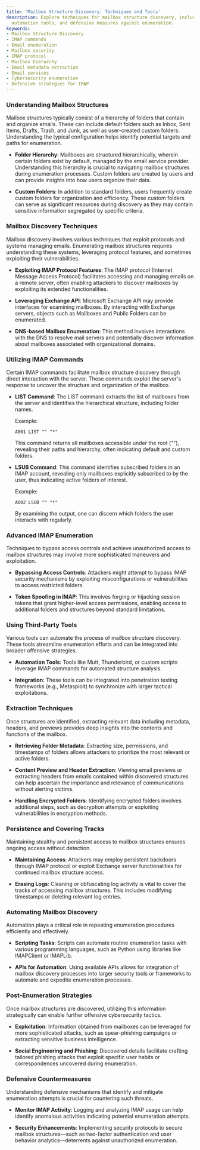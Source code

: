 ```yaml
---
title: 'Mailbox Structure Discovery: Techniques and Tools'
description: Explore techniques for mailbox structure discovery, including IMAP commands,
  automation tools, and defensive measures against enumeration.
keywords:
- Mailbox Structure Discovery
- IMAP commands
- Email enumeration
- Mailbox security
- IMAP protocol
- Mailbox hierarchy
- Email metadata extraction
- Email services
- Cybersecurity enumeration
- Defensive strategies for IMAP
---
```


### Understanding Mailbox Structures

Mailbox structures typically consist of a hierarchy of folders that contain and organize emails. These can include default folders such as Inbox, Sent Items, Drafts, Trash, and Junk, as well as user-created custom folders. Understanding the typical configuration helps identify potential targets and paths for enumeration.

- **Folder Hierarchy**: Mailboxes are structured hierarchically, wherein certain folders exist by default, managed by the email service provider. Understanding this hierarchy is crucial to navigating mailbox structures during enumeration processes. Custom folders are created by users and can provide insights into how users organize their data.

- **Custom Folders**: In addition to standard folders, users frequently create custom folders for organization and efficiency. These custom folders can serve as significant resources during discovery as they may contain sensitive information segregated by specific criteria.

### Mailbox Discovery Techniques

Mailbox discovery involves various techniques that exploit protocols and systems managing emails. Enumerating mailbox structures requires understanding these systems, leveraging protocol features, and sometimes exploiting their vulnerabilities.

- **Exploiting IMAP Protocol Features**: The IMAP protocol (Internet Message Access Protocol) facilitates accessing and managing emails on a remote server, often enabling attackers to discover mailboxes by exploiting its extended functionalities.

- **Leveraging Exchange API**: Microsoft Exchange API may provide interfaces for examining mailboxes. By interacting with Exchange servers, objects such as Mailboxes and Public Folders can be enumerated.

- **DNS-based Mailbox Enumeration**: This method involves interactions with the DNS to resolve mail servers and potentially discover information about mailboxes associated with organizational domains.

### Utilizing IMAP Commands

Certain IMAP commands facilitate mailbox structure discovery through direct interaction with the server. These commands exploit the server's response to uncover the structure and organization of the mailbox.

- **LIST Command**: The LIST command extracts the list of mailboxes from the server and identifies the hierarchical structure, including folder names.

  Example:
  ```
  A001 LIST "" "*"
  ```
  This command returns all mailboxes accessible under the root (""), revealing their paths and hierarchy, often indicating default and custom folders.

- **LSUB Command**: This command identifies subscribed folders in an IMAP account, revealing only mailboxes explicitly subscribed to by the user, thus indicating active folders of interest.

  Example:
  ```
  A002 LSUB "" "*"
  ```
  By examining the output, one can discern which folders the user interacts with regularly.

### Advanced IMAP Enumeration

Techniques to bypass access controls and achieve unauthorized access to mailbox structures may involve more sophisticated maneuvers and exploitation.

- **Bypassing Access Controls**: Attackers might attempt to bypass IMAP security mechanisms by exploiting misconfigurations or vulnerabilities to access restricted folders.

- **Token Spoofing in IMAP**: This involves forging or hijacking session tokens that grant higher-level access permissions, enabling access to additional folders and structures beyond standard limitations.

### Using Third-Party Tools

Various tools can automate the process of mailbox structure discovery. These tools streamline enumeration efforts and can be integrated into broader offensive strategies.

- **Automation Tools**: Tools like Mutt, Thunderbird, or custom scripts leverage IMAP commands for automated structure analysis.

- **Integration**: These tools can be integrated into penetration testing frameworks (e.g., Metasploit) to synchronize with larger tactical exploitations.

### Extraction Techniques

Once structures are identified, extracting relevant data including metadata, headers, and previews provides deep insights into the contents and functions of the mailbox.

- **Retrieving Folder Metadata**: Extracting size, permissions, and timestamps of folders allows attackers to prioritize the most relevant or active folders.

- **Content Preview and Header Extraction**: Viewing email previews or extracting headers from emails contained within discovered structures can help ascertain the importance and relevance of communications without alerting victims.

- **Handling Encrypted Folders**: Identifying encrypted folders involves additional steps, such as decryption attempts or exploiting vulnerabilities in encryption methods.

### Persistence and Covering Tracks

Maintaining stealthy and persistent access to mailbox structures ensures ongoing access without detection.

- **Maintaining Access**: Attackers may employ persistent backdoors through IMAP protocol or exploit Exchange server functionalities for continued mailbox structure access.

- **Erasing Logs**: Cleaning or obfuscating log activity is vital to cover the tracks of accessing mailbox structures. This includes modifying timestamps or deleting relevant log entries.

### Automating Mailbox Discovery

Automation plays a critical role in repeating enumeration procedures efficiently and effectively.

- **Scripting Tasks**: Scripts can automate routine enumeration tasks with various programming languages, such as Python using libraries like IMAPClient or IMAPLib.

- **APIs for Automation**: Using available APIs allows for integration of mailbox discovery processes into larger security tools or frameworks to automate and expedite enumeration processes.

### Post-Enumeration Strategies

Once mailbox structures are discovered, utilizing this information strategically can enable further offensive cybersecurity tactics.

- **Exploitation**: Information obtained from mailboxes can be leveraged for more sophisticated attacks, such as spear-phishing campaigns or extracting sensitive business intelligence.

- **Social Engineering and Phishing**: Discovered details facilitate crafting tailored phishing attacks that exploit specific user habits or correspondences uncovered during enumeration.

### Defensive Countermeasures

Understanding defensive mechanisms that identify and mitigate enumeration attempts is crucial for countering such threats.

- **Monitor IMAP Activity**: Logging and analyzing IMAP usage can help identify anomalous activities indicating potential enumeration attempts.

- **Security Enhancements**: Implementing security protocols to secure mailbox structures—such as two-factor authentication and user behavior analytics—deterrents against unauthorized enumeration.